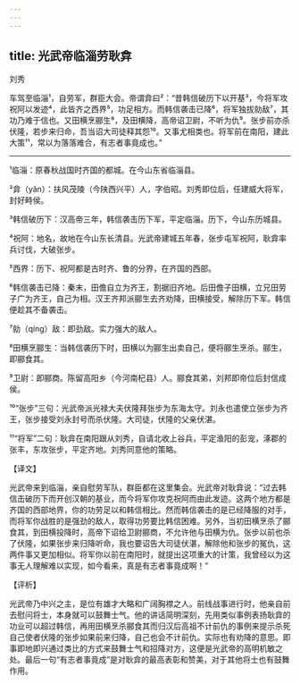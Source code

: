 ```yaml
---
---
---
```

title: 光武帝临淄劳耿弇
---




刘秀

车驾至临淄¹，自劳军，群臣大会。帝谓弇曰²：“昔韩信破历下以开基³，今将军攻祝阿以发迹⁴，此皆齐之西界⁵，功足相方。而韩信袭击已降⁶，将军独拔勍敌⁷，其功乃难于信也。又田横烹郦生⁸，及田横降，高帝诏卫尉，不听为仇⁹。张步前亦杀伏隆，若步来归命，吾当诏大司徒释其怨¹⁰。又事尤相类也。将军前在南阳，建此大策¹¹，常以为落落难合，有志者事竟成也。”



***



¹临淄：原春秋战国时齐国的都城。在今山东省临淄县。

²弇（yǎn）：扶风茂陵（今陕西兴平）人，字伯昭。刘秀即位后，任建威大将军，封好畤侯。

³韩信破历下：汉高帝三年，韩信袭击历下军，平定临淄。历下，今山东历城县。

⁴祝阿：地名，故地在今山东长清县。光武帝建城五年春，张步屯军祝阿，耿弇率兵讨伐，大破张步。

⁵西界：历下、祝阿都是古时齐、鲁的分界，在齐国的西部。

⁶韩信袭击已降：秦末，田儋自立为齐王，割据旧齐地。后田儋子田横，立兄田劳子广为齐王，自己为相。汉王齐邦派郦生去齐劝降，田横接受，解除历下军。韩信便趁其不备袭击。

⁷勍（qíng）敌：即劲敌。实力强大的敌人。

⁸田横烹郦生：当韩信袭历下时，田横以为郦生出卖自己，便将郦生烹杀。郦生，即郦食其。

⁹卫尉：即郦商。陈留高阳乡（今河南杞县）人。郦食其弟，刘邦即帝位后封信成侯。

¹⁰“张步”三句：光武帝派光禄大夫伏隆拜张步为东海太守。刘永也遣使立张步为齐王，张步接受刘永封号而杀伏隆。大司徒，伏隆的父亲伏湛。

¹¹“将军”二句：耿弇在南阳跟从刘秀，自请北收上谷兵，平定渔阳的彭宠，涿郡的张丰，东攻张步，平定齐地。刘秀同意他的策略。

【译文】

光武帝来到临淄，亲自慰劳军队，群臣都在这里集会。光武帝对耿弇说：“过去韩信击破历下而开创汉朝的基业，而今将军你攻克祝阿而由此发迹。这两个地方都是齐国的西部地界，你的功劳足以和韩信相比。然而韩信袭击的是已经降服的对手，而将军你战胜的是强劲的敌人，取得功劳要比韩信困难。另外，当初田横烹杀了郦食其，到田横投降时，高帝下诏给卫尉郦商，不允许他与田横为仇。张步以前也杀了伏隆，如果张步来归降听命，我也要诏告大司徒伏湛，解除他和张步的冤仇，这两件事又更加相似。将军你以前在南阳时，就提出这项重大的计策，我曾经以为这事无人理解难以实现，如今看来，真是有志者事竟成啊！”

【评析】

光武帝乃中兴之主，是位有雄才大略和广阔胸襟之人。前线战事进行时，他亲自前去慰问将士，本身就可以鼓舞士气。他的讲话简明深刻，先用类似事例表扬耿弇的功业可以超过韩信，再用田横烹杀郦食其而归汉后高祖不计前仇的事例来提示杀死自己使者伏隆的张步如果前来归降，自己也会不计前仇。实际也有劝降的意思。即事即地即兴通过类比的方式来鼓舞士气和招降对方，这便是光武帝的高明机敏之处。最后一句“有志者事竟成”是对耿弇的最高表彰和赞美，对于其他将士也有鼓舞作用。